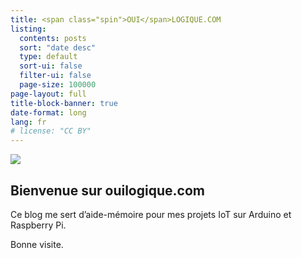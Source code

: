 ```yaml
---
title: <span class="spin">OUI</span>LOGIQUE.COM
listing:
  contents: posts
  sort: "date desc"
  type: default
  sort-ui: false
  filter-ui: false
  page-size: 100000
page-layout: full
title-block-banner: true
date-format: long
lang: fr
# license: "CC BY"
---
```


[![][img_1]]{.cls-site-logo}

[img_1]: ./images/site-logo.png

## Bienvenue sur ouilogique.com

Ce blog me sert d’aide-mémoire pour mes projets IoT sur Arduino et Raspberry Pi.

Bonne visite.

<div style="margin-top: 100px;"></div>

<!--

- [radios](/radios/)
- [enum](/enum/)
- [scratchpad](/scratchpad/)
- [cours-html-embarque](/cours-html-embarque/)




Redirection a créer
https://ouilogique.com/cours-html-embarque.html
https://ouilogique.com/files/2018-02-17-html-embarque/microclub-atelier-html-embarque.pdf
https://ouilogique.com/accueil/


CNAME !

robots.txt

images look

<title>

https://groups.google.com/g/pandoc-discuss/c/x9SDcHJ5vMI

https://quarto.org/docs/extensions/starter-templates.html


https://github.com/quarto-dev/quarto-cli/tree/main/src/resources/formats/html/pandoc


Is it possible to specify render source files to have a custom output path / url? #6561
https://github.com/quarto-dev/quarto-cli/discussions/6561

-->
